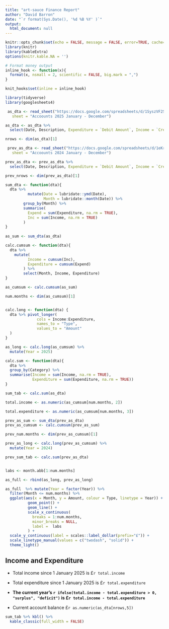 ```yaml
---
title: "art-sauce Finance Report"
author: "David Barron"
date: "`r format(Sys.Date(), '%d %B %Y' )`"
output:
  html_document: null
---
```


```r
knitr::opts_chunk$set(echo = FALSE, message = FALSE, error=TRUE, cache=FALSE)
library(knitr)
library(kableExtra)
options(knitr.kable.NA = '')

# Format money output
inline_hook <- function(x){
  format(x, nsmall = 2, scientific = FALSE, big.mark = ",")
}

knit_hooks$set(inline = inline_hook)

```

```r
library(tidyverse)
library(googlesheets4)


```

```r
 as_dta <- read_sheet("https://docs.google.com/spreadsheets/d/1SyszVF2SYg594Z6yqFBbyGqJxVR2C6IjfhJF35Obvks/edit?usp=sharing",
   sheet = "Accoounts 2025 January - December")

as_dta <- as_dta %>%
  select(Date, Description, Expenditure = `Debit Amount`, Income = `Credit Amount`, Balance, Category)

nrows <- dim(as_dta)[1]
```

```r
 prev_as_dta <- read_sheet("https://docs.google.com/spreadsheets/d/1eKrWtCjT86qElyHUVfDRuESNdZzGMvXR25UdAMDiTcY/edit?usp=sharing",
   sheet = "Accoounts 2024 January - December")

prev_as_dta <- prev_as_dta %>%
  select(Date, Description, Expenditure = `Debit Amount`, Income = `Credit Amount`, Balance, Category)

prev_nrows <- dim(prev_as_dta)[1]

```

```r

sum_dta <- function(dta){
  dta %>%
          mutate(Date = lubridate::ymd(Date),
                 Month = lubridate::month(Date)) %>%
        group_by(Month) %>%
        summarise(
          Expend = sum(Expenditure, na.rm = TRUE),
          Inc = sum(Income, na.rm = TRUE)
        )  
}
 
as_sum <- sum_dta(as_dta)

calc.cumsum <- function(dta){
  dta %>%
    mutate(
          Income = cumsum(Inc),
          Expenditure = cumsum(Expend)
        ) %>%
        select(Month, Income, Expenditure)
}

as_cumsum <- calc.cumsum(as_sum)

num.months <- dim(as_cumsum)[1]


calc.long <- function(dta) {
  dta %>% pivot_longer(
              cols = Income:Expenditure,
              names_to = "Type",
              values_to = "Amount"
  ) 
}

as_long <- calc.long(as_cumsum) %>%
  mutate(Year = 2025)

calc.sum <- function(dta){
  dta %>%
  group_by(Category) %>%
  summarise(Income = sum(Income, na.rm = TRUE),
            Expenditure = sum(Expenditure, na.rm = TRUE))
}

sum_tab <- calc.sum(as_dta)

total.income <- as.numeric(as_cumsum[num.months, 2])

total.expenditure <- as.numeric(as_cumsum[num.months, 3]) 


```

```r

prev_as_sum <- sum_dta(prev_as_dta)
prev_as_cumsum <- calc.cumsum(prev_as_sum)

prev_num.months <- dim(prev_as_cumsum)[1]

prev_as_long <- calc.long(prev_as_cumsum) %>% 
  mutate(Year = 2024)

prev_sum_tab <- calc.sum(prev_as_dta)



```

```r

labs <- month.abb[1:num.months]

as_full <- rbind(as_long, prev_as_long)

as_full  %>% mutate(Year = factor(Year)) %>%
  filter(Month <= num.months) %>%
  ggplot(aes(x = Month, y = Amount, colour = Type, linetype = Year)) + 
          geom_point() +
          geom_line() +
          scale_x_continuous(
            breaks = 1:num.months,
            minor_breaks = NULL,
            label =  labs
          ) + 
  scale_y_continuous(label = scales::label_dollar(prefix="£")) +
  scale_linetype_manual(values = c("twodash", "solid")) +
  theme_light() 

```


## Income and Expenditure

- Total income since 1 January 2025 is £`r total.income`

- Total expenditure since 1 January 2025 is £`r total.expenditure`

- **The current year's `r ifelse(total.income - total.expenditure > 0, "surplus", "deficit")` is £`r total.income - total.expenditure`**

- Current account balance £`r as.numeric(as_dta[nrows,5]) `


```r

sum_tab %>% kbl() %>%
  kable_classic(full_width = FALSE)

```
